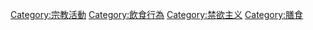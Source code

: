 {{Commonscat|Fasting}}

[[Category:宗教活動|Category:宗教活動]]
[[Category:飲食行為|Category:飲食行為]]
[[Category:禁欲主义|Category:禁欲主义]]
[[Category:膳食|Category:膳食]]